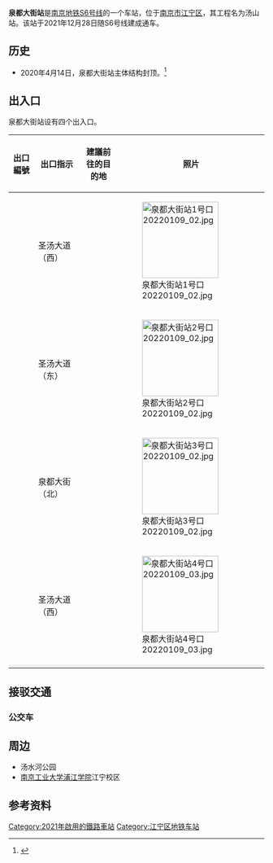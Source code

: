 {{Infobox station
|name = 泉都大街
|eng_name = QUANDUDAJIE
|former = 
|linecolour = {{南京地铁颜色|S6|s}}
|image = 泉都大街站站台20220109 01.jpg
|caption = 泉都大街站站台（2022年1月）
|code = 
|address = {{CHN}}[[江苏省|江苏省]][[南京市|南京市]][[江宁区|江宁区]]
|coordinates = {{coord|32.03553430461|119.0466679645|display=inline,title}}
|structure = 地下车站
|interchange = 
|hall = 地下站厅
|line = {{南京地铁路线标志|S6|full}}
|connections = [[南京公交|南京公交]]
|operator = 
|opened = 2021年12月28日
|opening = 
|platform = 1个岛式站台
|exits = 
|first = 
|last = 
|adjacent = 
{{Adjacent stations|system=NJM
|line1=S6|left1=汤山|right1=黄梅
|line2=S6|left2=东郊小镇|right2=黄梅|note-mid2=大站快车
}}
|route_map=
}}
'''泉都大街站'''是[[南京地铁S6号线|南京地铁S6号线]]的一个车站，位于[[南京市|南京市]][[江宁区|江宁区]]，其工程名为汤山站。该站于2021年12月28日随S6号线建成通车。

==历史==
* 2020年4月14日，泉都大街站主体结构封顶。<ref>{{cite news|title=S6号线汤山站主体结构封顶 “奋进4号”盾构机顺利始发|url=http://dfwb.njnews.cn/html/2020-04/23/content_78951.htm|publisher=东方卫报|date=2020-04-23|accessdate=2021-02-28}}</ref>

==出入口==
泉都大街站设有四个出入口。
{| class="wikitable"
!出口編號
!出口指示
! 建議前往的目的地
!照片
|-
| {{港鐵出口|1L}} || 圣汤大道（西） ||  || [[File:泉都大街站1号口20220109_02.jpg|150px]]
|-
| {{港鐵出口|2L}} || 圣汤大道（东） || ||[[File:泉都大街站2号口20220109_02.jpg|150px]]
|-
| {{港鐵出口|3L|附=升}} || 泉都大街（北） ||  ||[[File:泉都大街站3号口20220109_02.jpg|150px]]
|-
| {{港鐵出口|4L}} || 圣汤大道（西） || ||[[File:泉都大街站4号口20220109_03.jpg|150px]]
|-
| style="background:#eee;" colspan="4"| {{港鐵出口|註=升}}
|}

==接驳交通==
===公交车===
{{南京公交线路简单列表|station=殷家边（近1、2出口）|837|843}}
{{南京公交线路简单列表|station=圣汤大道（近1、4出口）|845环一|845环二}}

==周边==
* 汤水河公园
* [[南京工业大学浦江学院|南京工业大学浦江学院]]江宁校区

==参考资料==
{{reflist}}
{{宁句城际轨道交通车站}}
[[Category:2021年啟用的鐵路車站|Category:2021年啟用的鐵路車站]]
[[Category:江宁区地铁车站|Category:江宁区地铁车站]]